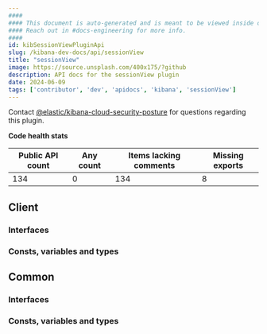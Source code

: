 ```yaml
---
####
#### This document is auto-generated and is meant to be viewed inside our experimental, new docs system.
#### Reach out in #docs-engineering for more info.
####
id: kibSessionViewPluginApi
slug: /kibana-dev-docs/api/sessionView
title: "sessionView"
image: https://source.unsplash.com/400x175/?github
description: API docs for the sessionView plugin
date: 2024-06-09
tags: ['contributor', 'dev', 'apidocs', 'kibana', 'sessionView']
---
```




Contact [@elastic/kibana-cloud-security-posture](https://github.com/orgs/elastic/teams/kibana-cloud-security-posture) for questions regarding this plugin.

**Code health stats**

| Public API count  | Any count | Items lacking comments | Missing exports |
|-------------------|-----------|------------------------|-----------------|
| 134 | 0 | 134 | 8 |

## Client

### Interfaces
<DocDefinitionList data={sessionViewObj.client.interfaces}/>

### Consts, variables and types
<DocDefinitionList data={sessionViewObj.client.misc}/>

## Common

### Interfaces
<DocDefinitionList data={sessionViewObj.common.interfaces}/>

### Consts, variables and types
<DocDefinitionList data={sessionViewObj.common.misc}/>

